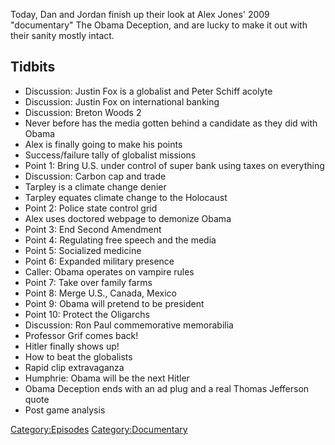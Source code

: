 {{DEFAULTSORT:
    #_EPISODE_0230E:Obama Deception, Part 5
}}{{Episode
    | title           = Obama Deception, Part 5
    | caption         = Listen to this episode on [https://knowledgefight.libsyn.com/knowledge-fight-obama-deception-part-5 Libsyn] [https://open.spotify.com/episode/1cIGPPisM19k0UvEXxNbAG Spotify], Read the [[Transcript/230E: Obama Deception, Part 5|Unofficial Transcript]]
    | episodeNumber   = 230E
    | length          = 02:15:15
    | airDate         = November 23, 2018
    | episodeType     = [[:Category:Documentary|Documentary]]
    | appearance      = [[Justin Fox]], [[Peter Schiff]], [[Webster Tarpley]], [[Ron Paul]], [[Professor Grif]], [[Hitler]], [[George Humphries]]
    | previousEpisode = [[230D: Obama Deception, Part 4]]
    | nextEpisode     = [[231: March 24, 2009]]
}}

{{Stub}}

Today, Dan and Jordan finish up their look at Alex Jones' 2009 "documentary" The Obama Deception, and are lucky to make it out with their sanity mostly intact.

==Tidbits==

*Discussion: Justin Fox is a globalist and Peter Schiff acolyte
*Discussion: Justin Fox on international banking
*Discussion: Breton Woods 2
*Never before has the media gotten behind a candidate as they did with Obama
*Alex is finally going to make his points
*Success/failure tally of globalist missions
*Point 1: Bring U.S. under control of super bank using taxes on everything
*Discussion: Carbon cap and trade
*Tarpley is a climate change denier
*Tarpley  equates climate change to the Holocaust
*Point 2: Police state control grid
*Alex uses doctored webpage to demonize Obama
*Point 3: End Second Amendment
*Point 4: Regulating free speech and the media
*Point 5: Socialized medicine
*Point 6: Expanded military presence
*Caller: Obama operates on vampire rules
*Point 7: Take over family farms
*Point 8: Merge U.S., Canada, Mexico
*Point 9: Obama will pretend to be president
*Point 10: Protect the Oligarchs
*Discussion: Ron Paul commemorative memorabilia
*Professor Grif comes back!
*Hitler finally shows up!
*How to beat the globalists
*Rapid clip extravaganza
*Humphrie: Obama will be the next Hitler
*Obama Deception ends with an ad plug and a real Thomas Jefferson quote
*Post game analysis

[[Category:Episodes]]
[[Category:Documentary]]

